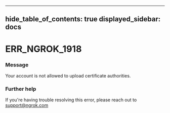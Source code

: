 

---
hide_table_of_contents: true
displayed_sidebar: docs
---


# ERR_NGROK_1918

### Message
Your account is not allowed to upload certificate authorities.

<ErrorDetails />



### Further help
If you're having trouble resolving this error, please reach out to [support@ngrok.com](mailto:support@ngrok.com?subject=Help%20with%20ERR_NGROK_1918)

